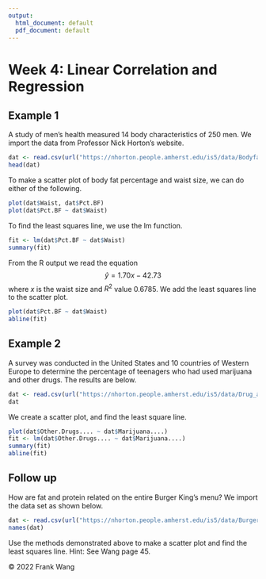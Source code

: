 ```yaml
---
output:
  html_document: default
  pdf_document: default
---
```

# Week 4: Linear Correlation and Regression

## Example 1

A study of men's health measured 14 body characteristics of 250 men.  We 
import the data from Professor Nick Horton's website.

```r
dat <- read.csv(url("https://nhorton.people.amherst.edu/is5/data/Bodyfat.csv"))
head(dat)
```

To make a scatter plot of body fat percentage and waist size, we can
do either of the following.

```r
plot(dat$Waist, dat$Pct.BF)
plot(dat$Pct.BF ~ dat$Waist)
```

To find the least squares line, we use the lm function.

```r
fit <- lm(dat$Pct.BF ~ dat$Waist)
summary(fit)
```

From the R output we read the equation
$$
\hat{y} = 1.70 x - 42.73
$$
where $x$ is the waist size and $R^{2}$ value 0.6785.  We add the least 
squares line to the scatter plot.

```r
plot(dat$Pct.BF ~ dat$Waist)
abline(fit)
```

## Example 2

A survey was conducted in the United States and 10 countries of Western
Europe to determine the percentage of teenagers who had used marijuana
and other drugs.  The results are below.  

```r
dat <- read.csv(url("https://nhorton.people.amherst.edu/is5/data/Drug_abuse.csv"))
dat
```

We create a scatter plot, and find the least square line.

```r
plot(dat$Other.Drugs.... ~ dat$Marijuana....)
fit <- lm(dat$Other.Drugs.... ~ dat$Marijuana....)
summary(fit)
abline(fit)

```

## Follow up

How are fat and protein related on the entire Burger King's menu?  We 
import the data set as shown below.

```r
dat <- read.csv(url("https://nhorton.people.amherst.edu/is5/data/Burger_King_items.csv"))
names(dat)
```

Use the methods demonstrated above to make a scatter plot and find the least
squares line.  Hint: See Wang page 45.  

&copy; 2022 Frank Wang 
